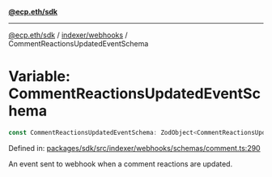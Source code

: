 [**@ecp.eth/sdk**](../../../index.mdx)

***

[@ecp.eth/sdk](/sdk-reference/index.mdx) / [indexer/webhooks](/sdk-reference/indexer/webhooks/index.mdx) / CommentReactionsUpdatedEventSchema

# Variable: CommentReactionsUpdatedEventSchema

```ts
const CommentReactionsUpdatedEventSchema: ZodObject<CommentReactionsUpdatedEvent>;
```

Defined in: [packages/sdk/src/indexer/webhooks/schemas/comment.ts:290](https://github.com/ecp-eth/comments-monorepo/blob/main/packages/sdk/src/indexer/webhooks/schemas/comment.ts#L290)

An event sent to webhook when a comment reactions are updated.
